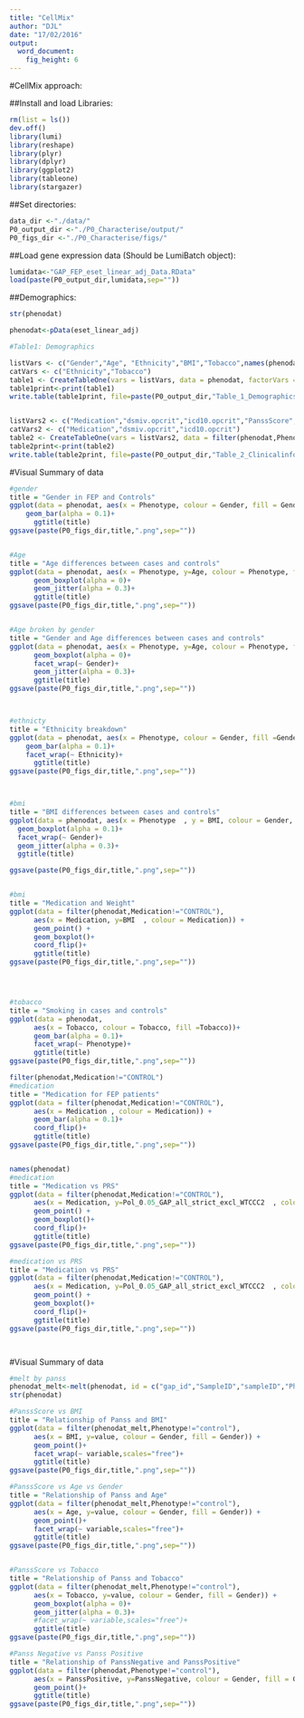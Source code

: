 ```yaml
---
title: "CellMix"
author: "DJL"
date: "17/02/2016"
output:
  word_document:
    fig_height: 6
---
```


#CellMix approach:

##Install and load Libraries:
```r
rm(list = ls())
dev.off()
library(lumi)
library(reshape)
library(plyr)
library(dplyr)
library(ggplot2)
library(tableone)
library(stargazer)

```


##Set directories:
```r

data_dir <-"./data/"
P0_output_dir <-"./P0_Characterise/output/"
P0_figs_dir <-"./P0_Characterise/figs/"

```

##Load gene expression data (Should be LumiBatch object):
```r

lumidata<-"GAP_FEP_eset_linear_adj_Data.RData"
load(paste(P0_output_dir,lumidata,sep=""))


```


##Demographics:
```r
str(phenodat)

phenodat<-pData(eset_linear_adj)

#Table1: Demographics

listVars <- c("Gender","Age", "Ethnicity","BMI","Tobacco",names(phenodat)[65:73])
catVars <- c("Ethnicity","Tobacco")
table1 <- CreateTableOne(vars = listVars, data = phenodat, factorVars = catVars,strata=c("Phenotype"),includeNA = T)
table1print<-print(table1)
write.table(table1print, file=paste(P0_output_dir,"Table_1_Demographics.tsv",sep=""),row.names=T,quote=FALSE,sep = "\t")


listVars2 <- c("Medication","dsmiv.opcrit","icd10.opcrit","PanssScore","PanssPositive","PanssNegative","PanssPsycho")
catVars2 <- c("Medication","dsmiv.opcrit","icd10.opcrit")
table2 <- CreateTableOne(vars = listVars2, data = filter(phenodat,Phenotype=="FEP"), factorVars = catVars2,includeNA = T)
table2print<-print(table2)
write.table(table2print, file=paste(P0_output_dir,"Table_2_Clinicalinformation.tsv",sep=""),row.names=T,quote=FALSE,sep = "\t")


```

#Visual Summary of data 
```r
#gender 
title = "Gender in FEP and Controls"
ggplot(data = phenodat, aes(x = Phenotype, colour = Gender, fill = Gender)) +
    geom_bar(alpha = 0.1)+
      ggtitle(title)
ggsave(paste(P0_figs_dir,title,".png",sep=""))


#Age
title = "Age differences between cases and controls"
ggplot(data = phenodat, aes(x = Phenotype, y=Age, colour = Phenotype, fill = Phenotype)) +
      geom_boxplot(alpha = 0)+
      geom_jitter(alpha = 0.3)+
      ggtitle(title)
ggsave(paste(P0_figs_dir,title,".png",sep=""))


#Age broken by gender
title = "Gender and Age differences between cases and controls"
ggplot(data = phenodat, aes(x = Phenotype, y=Age, colour = Phenotype, fill = Phenotype)) +
      geom_boxplot(alpha = 0)+
      facet_wrap(~ Gender)+
      geom_jitter(alpha = 0.3)+
      ggtitle(title)
ggsave(paste(P0_figs_dir,title,".png",sep=""))



#ethnicty 
title = "Ethnicity breakdown"
ggplot(data = phenodat, aes(x = Phenotype, colour = Gender, fill =Gender)) +
    geom_bar(alpha = 0.1)+
    facet_wrap(~ Ethnicity)+
      ggtitle(title)
ggsave(paste(P0_figs_dir,title,".png",sep=""))



#bmi 
title = "BMI differences between cases and controls"
ggplot(data = phenodat, aes(x = Phenotype  , y = BMI, colour = Gender, fill =Gender)) +
  geom_boxplot(alpha = 0.1)+
  facet_wrap(~ Gender)+ 
  geom_jitter(alpha = 0.3)+
  ggtitle(title)

ggsave(paste(P0_figs_dir,title,".png",sep=""))


#bmi 
title = "Medication and Weight"
ggplot(data = filter(phenodat,Medication!="CONTROL"), 
      aes(x = Medication, y=BMI  , colour = Medication)) +
      geom_point() + 
      geom_boxplot()+
      coord_flip()+
      ggtitle(title)
ggsave(paste(P0_figs_dir,title,".png",sep=""))




#tobacco
title = "Smoking in cases and controls"
ggplot(data = phenodat, 
      aes(x = Tobacco, colour = Tobacco, fill =Tobacco))+
      geom_bar(alpha = 0.1)+
      facet_wrap(~ Phenotype)+
      ggtitle(title)
ggsave(paste(P0_figs_dir,title,".png",sep=""))

filter(phenodat,Medication!="CONTROL")
#medication 
title = "Medication for FEP patients"
ggplot(data = filter(phenodat,Medication!="CONTROL"), 
      aes(x = Medication , colour = Medication)) +
      geom_bar(alpha = 0.1)+
      coord_flip()+
      ggtitle(title)
ggsave(paste(P0_figs_dir,title,".png",sep=""))


names(phenodat)
#medication 
title = "Medication vs PRS"
ggplot(data = filter(phenodat,Medication!="CONTROL"), 
      aes(x = Medication, y=Pol_0.05_GAP_all_strict_excl_WTCCC2  , colour = Medication)) +
      geom_point() + 
      geom_boxplot()+
      coord_flip()+
      ggtitle(title)
ggsave(paste(P0_figs_dir,title,".png",sep=""))

#medication vs PRS
title = "Medication vs PRS"
ggplot(data = filter(phenodat,Medication!="CONTROL"), 
      aes(x = Medication, y=Pol_0.05_GAP_all_strict_excl_WTCCC2  , colour = Medication)) +
      geom_point() + 
      geom_boxplot()+
      coord_flip()+
      ggtitle(title)
ggsave(paste(P0_figs_dir,title,".png",sep=""))




```

#Visual Summary of data 
```r
#melt by panss
phenodat_melt<-melt(phenodat, id = c("gap_id","SampleID","sampleID","Phenotype","Gender","Age","Ethnicity","BMI","Pol_0.05_GAP_all_strict_excl_WTCCC2","Tobacco","Medication","dsmiv.opcrit","icd10.opcrit","panss.date"))
str(phenodat)

#PanssScore vs BMI 
title = "Relationship of Panss and BMI"
ggplot(data = filter(phenodat_melt,Phenotype!="control"), 
      aes(x = BMI, y=value, colour = Gender, fill = Gender)) +
      geom_point()+
      facet_wrap(~ variable,scales="free")+
      ggtitle(title)
ggsave(paste(P0_figs_dir,title,".png",sep=""))

#PanssScore vs Age vs Gender
title = "Relationship of Panss and Age"
ggplot(data = filter(phenodat_melt,Phenotype!="control"), 
      aes(x = Age, y=value, colour = Gender, fill = Gender)) +
      geom_point()+
      facet_wrap(~ variable,scales="free")+
      ggtitle(title)
ggsave(paste(P0_figs_dir,title,".png",sep=""))


#PanssScore vs Tobacco
title = "Relationship of Panss and Tobacco"
ggplot(data = filter(phenodat_melt,Phenotype!="control"), 
      aes(x = Tobacco, y=value, colour = Gender, fill = Gender)) +
      geom_boxplot(alpha = 0)+
      geom_jitter(alpha = 0.3)+
      #facet_wrap(~ variable,scales="free")+
      ggtitle(title)
ggsave(paste(P0_figs_dir,title,".png",sep=""))

#Panss Negative vs Panss Positive
title = "Relationship of PanssNegative and PanssPositive"
ggplot(data = filter(phenodat,Phenotype!="control"), 
      aes(x = PanssPositive, y=PanssNegative, colour = Gender, fill = Gender)) +
      geom_point()+
      ggtitle(title)
ggsave(paste(P0_figs_dir,title,".png",sep=""))


```

